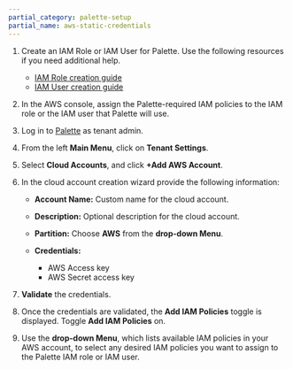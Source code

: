 ```yaml
---
partial_category: palette-setup
partial_name: aws-static-credentials
---
```


1. Create an IAM Role or IAM User for Palette. Use the following resources if you need additional help.

   - [IAM Role creation guide](https://docs.aws.amazon.com/IAM/latest/UserGuide/id_roles_create_for-user.html)
   - [IAM User creation guide](https://docs.aws.amazon.com/IAM/latest/UserGuide/id_users_create.html)

2. In the AWS console, assign the Palette-required IAM policies to the IAM role or the IAM user that Palette will use.

3. Log in to [Palette](https://console.spectrocloud.com) as tenant admin.

4. From the left **Main Menu**, click on **Tenant Settings**.

5. Select **Cloud Accounts**, and click **+Add AWS Account**.

6. In the cloud account creation wizard provide the following information:

   - **Account Name:** Custom name for the cloud account.

   - **Description:** Optional description for the cloud account.
   - **Partition:** Choose **AWS** from the **drop-down Menu**.

   - **Credentials:**
     - AWS Access key
     - AWS Secret access key

7. **Validate** the credentials.

8. Once the credentials are validated, the **Add IAM Policies** toggle is displayed. Toggle **Add IAM Policies** on.

9. Use the **drop-down Menu**, which lists available IAM policies in your AWS account, to select any desired IAM
   policies you want to assign to the Palette IAM role or IAM user.
